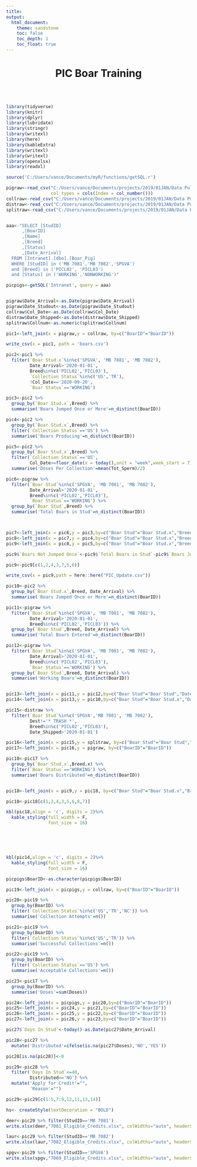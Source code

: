 ```yaml
---
title:
output: 
  html_document:
    theme: sandstone
    toc: false
    toc_depth: 1
    toc_float: true
---
```

<style type="text/css">
.main-container {
  max-width: 1800px;
  margin-left: 0px;
  margin-right: 0px
}
</style>

<h1><center>PIC Boar Training</h1>
<br>
<br>


```r
library(tidyverse)
library(knitr)
library(dplyr)
library(lubridate)
library(stringr)
library(writexl)
library(here)
library(kableExtra)
library(writexl)
library(writexl)
library(openxlsx)
library(readxl)

source('C:/Users/vance/Documents/myR/functions/getSQL.r')

pigraw<-read_csv("C:/Users/vance/Documents/projects/2019/01JAN/Data Pull/pig.csv", 
                 col_types = cols(Index = col_number()))
collraw<-read_csv("C:/Users/vance/Documents/projects/2019/01JAN/Data Pull/coll.csv")
distraw<-read_csv("C:/Users/vance/Documents/projects/2019/01JAN/Data Pull/dist.csv")
splitraw<-read_csv("C:/Users/vance/Documents/projects/2019/01JAN/Data Pull/split.csv")


aaa<-"SELECT [StudID]
      ,[BoarID]
      ,[Name]
      ,[Breed]
      ,[Status]
      ,[Date_Arrival]
  FROM [Intranet].[dbo].[Boar_Pig]
  WHERE [StudID] in ('MB 7081','MB 7082','SPGVA') 
  and [Breed] in ('PICL02', 'PICL03')
  and [Status] in ('WORKING','NONWORKING')"

picpigs<-getSQL('Intranet', query = aaa)


pigraw$Date_Arrival<-as.Date(pigraw$Date_Arrival)
pigraw$Date_Studout<-as.Date(pigraw$Date_Studout)
collraw$Col_Date<-as.Date(collraw$Col_Date)
distraw$Date_Shipped<-as.Date(distraw$Date_Shipped)
splitraw$Collnum<-as.numeric(splitraw$Collnum)

pic1<-left_join(x = pigraw,y = collraw, by=c("BoarID"="BoarID"))

write_csv(x = pic1, path = 'boars.csv')

pic2<-pic1 %>% 
  filter(`Boar Stud.x`%in%c('SPGVA', 'MB 7081', 'MB 7082'),
         Date_Arrival>'2020-01-01',
         Breed%in%c('PICL02','PICL03'),
         `Collection Status`%in%c('US','TR'),
         !Col_Date=='2020-09-20',
         `Boar Status`=='WORKING')

pic3<-pic2 %>% 
  group_by(`Boar Stud.x`,Breed) %>% 
  summarise('Boars Jumped Once or More'=n_distinct(BoarID))

pic4<-pic2 %>% 
  group_by(`Boar Stud.x`,Breed) %>% 
  filter(`Collection Status`=='US') %>% 
  summarise('Boars Producing'=n_distinct(BoarID))

pic5<-pic2 %>% 
  group_by(`Boar Stud.x`,Breed) %>% 
  filter(`Collection Status`=='US',
         Col_Date>=floor_date(x = today(),unit = "week",week_start = 7)-21) %>% 
  summarise('Doses Per Collection'=mean(Tot_Sperm)/2)

pic6<-pigraw %>% 
  filter(`Boar Stud`%in%c('SPGVA', 'MB 7081', 'MB 7082'),
         Date_Arrival>'2020-01-01',
         Breed%in%c('PICL02','PICL03'),
         `Boar Status`=='WORKING') %>% 
  group_by(`Boar Stud`,Breed) %>% 
  summarise('Total Boars in Stud'=n_distinct(BoarID))



pic7<-left_join(x = pic6,y = pic3,by=c("Boar Stud"="Boar Stud.x","Breed"="Breed"))
pic8<-left_join(x = pic7,y = pic4,by=c("Boar Stud"="Boar Stud.x","Breed"="Breed"))
pic9<-left_join(x = pic8,y = pic5,by=c("Boar Stud"="Boar Stud.x","Breed"="Breed"))

pic9$`Boars Not Jumped Once`<-pic9$`Total Boars in Stud`-pic9$`Boars Jumped Once or More`

pic9<-pic9[c(1,2,4,3,7,5,6)]

write_csv(x = pic9,path = here::here("PIC_Update.csv"))

pic10<-pic2 %>% 
  group_by(`Boar Stud.x`,Breed, Date_Arrival) %>% 
  summarise('Boars Jumped Once or More'=n_distinct(BoarID))

pic11<-pigraw %>% 
  filter(`Boar Stud`%in%c('SPGVA', 'MB 7081', 'MB 7082'),
         Date_Arrival>'2020-01-01',
         Breed%in%c('PICL02','PICL03')) %>%  
  group_by(`Boar Stud`,Breed, Date_Arrival) %>% 
  summarise('Total Boars Entered'=n_distinct(BoarID))

pic12<-pigraw %>% 
  filter(`Boar Stud`%in%c('SPGVA', 'MB 7081', 'MB 7082'),
         Date_Arrival>'2020-01-01',
         Breed%in%c('PICL02','PICL03'),
         `Boar Status`=='WORKING') %>% 
  group_by(`Boar Stud`,Breed, Date_Arrival) %>% 
  summarise('Working Boars'=n_distinct(BoarID))


pic13<-left_join(x = pic11,y = pic12,by=c("Boar Stud"="Boar Stud","Date_Arrival"="Date_Arrival", "Breed"="Breed"))
pic14<-left_join(x = pic13,y = pic10,by=c("Boar Stud"="Boar Stud.x","Date_Arrival"="Date_Arrival", "Breed"="Breed"))

pic15<-distraw %>% 
  filter(`Boar Stud`%in%c('SPGVA','MB 7081', 'MB 7082'),
         Dest!='* TRASH *',
         Breed%in%c('PICL02','PICL03'),
         Date_Shipped>'2020-01-01')

pic16<-left_join(x = pic15,y = splitraw, by=c("Boar Stud"="Boar Stud","BatchNum"="BatchNum"))
pic17<-left_join(x = pic16,y = pigraw, by=c("BoarID"="BoarID"))

pic18<-pic17 %>% 
  group_by(`Boar Stud.x`,Breed.x) %>%
  filter(`Boar Status`=='WORKING') %>% 
  summarise('Boars Distributed'=n_distinct(BoarID))


pic18<-left_join(x = pic9,y = pic18, by=c("Boar Stud"="Boar Stud.x","Breed"="Breed.x"))

pic18<-pic18[c(1,2,4,3,5,6,8,7)]

kbl(pic18,align = 'c', digits = 2)%>% 
  kable_styling(full_width = F,
                font_size = 16)
```

<br>
<br>
<br>

```r
kbl(pic14,align = 'c', digits = 2)%>% 
  kable_styling(full_width = F,
                font_size = 16)
```



```r
picpigs$BoarID<-as.character(picpigs$BoarID)

pic19<-left_join(x = picpigs,y = collraw, by=c("BoarID"="BoarID"))

pic20<-pic19 %>% 
  group_by(BoarID) %>% 
  filter(`Collection Status`%in%c('US','TR','NC')) %>% 
  summarise('Collection Attempts'=n())

pic21<-pic19 %>% 
  group_by(BoarID) %>% 
  filter(`Collection Status`%in%c('US','TR')) %>% 
  summarise('Successful Collections'=n())

pic22<-pic19 %>% 
  group_by(BoarID) %>% 
  filter(`Collection Status`=='US') %>% 
  summarise('Acceptable Collections'=n())

pic23<-pic17 %>% 
  group_by(BoarID) %>% 
  summarise('Doses'=sum(Doses))

pic24<-left_join(x = picpigs,y = pic20,by=c("BoarID"="BoarID"))
pic25<-left_join(x = pic24,y = pic21,by=c("BoarID"="BoarID"))
pic26<-left_join(x = pic25,y = pic22,by=c("BoarID"="BoarID"))
pic27<-left_join(x = pic26,y = pic23,by=c("BoarID"="BoarID"))

pic27$`Days In Stud`<-today()-as.Date(pic27$Date_Arrival)

pic28<-pic27 %>% 
  mutate('Distributed'=ifelse(is.na(pic27$Doses),'NO','YES'))

pic28[is.na(pic28)]<-0

pic29<-pic28 %>% 
  filter(`Days In Stud`<=40,
         Distributed=='NO') %>% 
  mutate('Apply for Credit'="",
         'Reason'="")

pic29<-pic29[c(1:5,7:9,12,11,13,14)]

hs<- createStyle(textDecoration = "BOLD")

deer<-pic29 %>% filter(StudID=='MB 7081')
write.xlsx(deer,"7081_Eligible_Credits.xlsx", colWidths="auto", headerStyle = hs)

laur<-pic29 %>% filter(StudID=='MB 7082')
write.xlsx(laur,"7082_Eligible_Credits.xlsx", colWidths="auto", headerStyle = hs)

spgv<-pic29 %>% filter(StudID=='SPGVA')
write.xlsx(spgv,"7069_Eligible_Credits.xlsx", colWidths="auto", headerStyle = hs)

```


